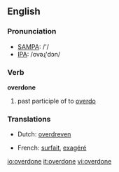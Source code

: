 ==English==

===Pronunciation===
*[[w:SAMPA|SAMPA]]: /'/
*[[w:IPA|IPA]]: /ovəɻ'dɔn/

===Verb===
'''overdone'''

# past participle of to [[overdo]]

===Translations===
{{top}}
*Dutch: [[overdreven]]
{{mid}}
*French: [[surfait]], [[exagéré]]
{{bottom}}

[[io:overdone]]
[[it:overdone]]
[[vi:overdone]]